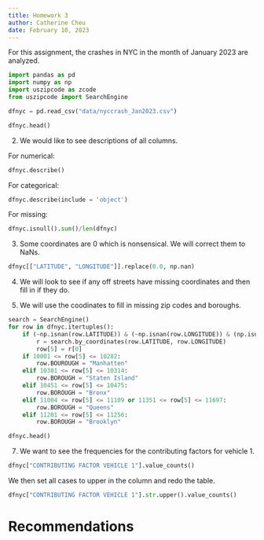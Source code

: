 ```yaml
---
title: Homework 3
author: Catherine Cheu
date: February 10, 2023
---
```


For this assignment, the crashes in NYC in the month of January 2023 are analyzed.

```python

import pandas as pd
import numpy as np
import uszipcode as zcode
from uszipcode import SearchEngine

dfnyc = pd.read_csv("data/nyccrash_Jan2023.csv")

dfnyc.head()

```

2. We would like to see descriptions of all columns.

For numerical:

```python
dfnyc.describe()
```

For categorical:

```python
dfnyc.describe(include = 'object')
```

For missing:

```python
dfnyc.isnull().sum()/len(dfnyc)
```

3. Some coordinates are 0 which is nonsensical. We will correct them to NaNs.

```python
dfnyc[["LATITUDE", "LONGITUDE"]].replace(0.0, np.nan)
```

4. We will look to see if any off streets have missing coordinates and then fill in if they do.

6. We will use the coodinates to fill in missing zip codes and boroughs.

```python
search = SearchEngine()
for row in dfnyc.itertuples():
	if (~np.isnan(row.LATITUDE)) & (~np.isnan(row.LONGITUDE)) & (np.isnan(row[5])) & (row.BOROUGH == 'NaN'):
		r = search.by_coordinates(row.LATITUDE, row.LONGITUDE)
		row[5] = r[0]
	if 10001 <= row[5] <= 10282:
		row.BOUROUGH = "Manhatten"
	elif 10301 <= row[5] <= 10314:
		row.BOROUGH = "Staten Island"
	elif 10451 <= row[5] <= 10475:
		row.BOROUGH = "Bronx"
	elif 11004 <= row[5] <= 11109 or 11351 <= row[5] <= 11697:
		row.BOROUGH = "Queens"
	elif 11201 <= row[5] <= 11256:
		row.BOROUGH = "Brooklyn"

dfnyc.head()
```

7. We want to see the frequencies for the contributing factors for vehicle 1.

```python
dfnyc["CONTRIBUTING FACTOR VEHICLE 1"].value_counts()
```

We then set all cases to upper in the column and redo the table.

```python

dfnyc["CONTRIBUTING FACTOR VEHICLE 1"].str.upper().value_counts()

```

# Recommendations
